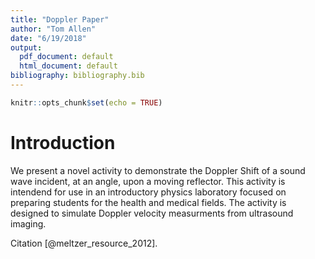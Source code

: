 ```yaml
---
title: "Doppler Paper"
author: "Tom Allen"
date: "6/19/2018"
output:
  pdf_document: default
  html_document: default
bibliography: bibliography.bib
---
```


```r
knitr::opts_chunk$set(echo = TRUE)
```


# Introduction

We present a novel activity to demonstrate the Doppler Shift of a sound wave incident, at an angle, upon a moving reflector.  This activity is intendend for use in an introductory physics laboratory focused on preparing students for the health and medical fields.  The activity is designed  to simulate Doppler velocity measurments from ultrasound imaging.



Citation [@meltzer_resource_2012].

